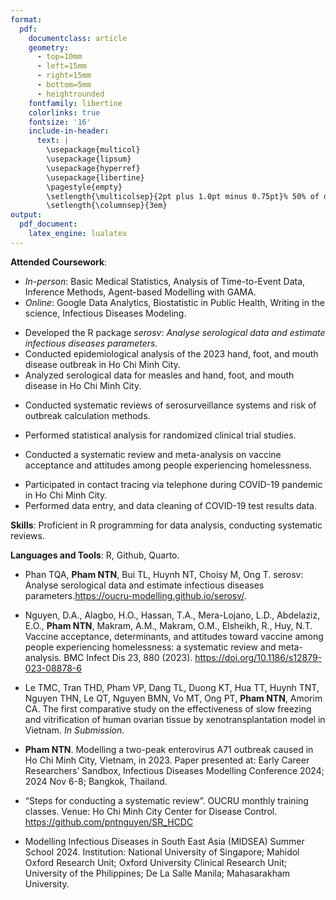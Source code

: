 ```yaml
---
format: 
  pdf: 
    documentclass: article
    geometry:
      - top=10mm
      - left=15mm
      - right=15mm
      - bottom=5mm
      - heightrounded
    fontfamily: libertine
    colorlinks: true
    fontsize: '16'
    include-in-header: 
      text: |
        \usepackage{multicol}
        \usepackage{lipsum}
        \usepackage{hyperref}
        \usepackage{libertine}
        \pagestyle{empty}
        \setlength{\multicolsep}{2pt plus 1.0pt minus 0.75pt}% 50% of original values
        \setlength{\columnsep}{3em}
output:
  pdf_document:
    latex_engine: lualatex
---
```


<!-- TITLE -->

```{=tex}
\begin{huge}\begin{center}{\bf Nguyen Pham Nguyen The}\end{center}\end{huge}
```
<!-- CONTACT INFO -->

```{=tex}
\begin{center}thenguyenphamnguyen@gmail.com ∙ \href{https://www.linkedin.com/in/nguyen-pnt/}{LinkedIn}∙ \href{https://github.com/pntnguyen}{Github}
\end{center}

\vspace{15pt}
```
<!-- EDUCATION: 1ST BULLET -->

```{=tex}
\begin{large}
{\bf EDUCATION}
\vspace{3pt}
\hrule
\begin{multicols}{2}
\begin{flushleft}{\bf \makebox[0pt][l]{University of Medicine and Pharmacy at Ho Chi Minh City}}\end{flushleft}
\begin{flushright}Ho Chi Minh City, Vietnam\end{flushright}
\end{multicols}
\vspace{-0.17cm}
\begin{multicols}{2}
\begin{flushleft}Doctor of Preventive Medicine\end{flushleft}
\begin{flushright}2018 - 2024\end{flushright}
\end{multicols}
\end{large}
```
\vspace{-0.16cm}

**Attended Coursework**: 

\vspace{-0.16cm}

-   *In-person*: Basic Medical Statistics, Analysis of Time-to-Event Data, Inference Methods, Agent-based Modelling with GAMA.
-   *Online*: Google Data Analytics, Biostatistic in Public Health, Writing in the science, Infectious Diseases Modeling.

\vspace{3pt}

<!-- EXPERIENCE : 1ST BULLET-->

```{=tex}
\begin{large}{\bf EXPERIENCE}
\vspace{3pt}
\hrule
\begin{multicols}{2}
\begin{flushleft}{\bf \makebox[0pt][l]{Mathematical Modelling Group, Oxford University Clinical Research Unit}}\end{flushleft}
\begin{flushright}Sep 2023-Present\end{flushright}
\end{multicols}
\vspace{-0.17cm}
\begin{multicols}{2}
\begin{flushleft}\textit{Research Assistant}\end{flushleft}
\end{multicols}
\end{large}
```
\vspace{-0.16cm}

-   Developed the R package *serosv: Analyse serological data and estimate infectious diseases parameters.*
-   Conducted epidemiological analysis of the 2023 hand, foot, and mouth disease outbreak in Ho Chi Minh City.
-   Analyzed serological data for measles and hand, foot, and mouth disease in Ho Chi Minh City.

\vspace{-0.17cm}

```{=tex}
\begin{large}
\begin{multicols}{2}
\begin{flushleft}\textit{Intern}\end{flushleft}
\begin{flushright}Jun 2023-Aug 2023\end{flushright}
\end{multicols}
\end{large}
```
\vspace{-0.16cm}

-   Conducted systematic reviews of serosurveillance systems and risk of outbreak calculation methods.

\vspace{3pt}

<!-- EXPERIENCE : 2ND BULLET-->

```{=tex}
\begin{large}
\begin{multicols}{2}
\begin{flushleft}{\bf \makebox[0pt][l]{Inferity Department, Tu Du Obstetrics and Gynecology Hospital}}\end{flushleft}
\begin{flushright}Jun 2023-Present\end{flushright}
\end{multicols}
\vspace{-0.17cm}
\begin{multicols}{2}
\begin{flushleft}\textit{Biostatistical Analyst}\end{flushleft}
\end{multicols}
\end{large}
```
\vspace{-0.16cm}

-   Performed statistical analysis for randomized clinical trial studies.

\vspace{3pt}

<!-- EXPERIENCE : 3RD BULLET-->

```{=tex}
\begin{large}
\begin{multicols}{2}
\begin{flushleft}{\bf Online Research Club}\end{flushleft}
\begin{flushright}Oct 2022-Oct 2024\end{flushright}
\end{multicols}
\vspace{-0.17cm}
\begin{multicols}{2}
\begin{flushleft}\textit{Researcher}\end{flushleft}
\end{multicols}
\end{large}
```
\vspace{-0.16cm}

-   Conducted a systematic review and meta-analysis on vaccine acceptance and attitudes among people experiencing homelessness.

\vspace{3pt}

<!-- EXPERIENCE : 4RD BULLET-->

```{=tex}
\begin{large}
\begin{multicols}{2}
\begin{flushleft}{\bf Ho Chi Minh City Center for Disease Control}\end{flushleft}
\begin{flushright}Jun 2021-Oct 2021\end{flushright}
\end{multicols}
\vspace{-0.17cm}
\begin{multicols}{2}
\begin{flushleft}\textit{Pandemic response volunteer}\end{flushleft}
\end{multicols}
\end{large}
```
-   Participated in contact tracing via telephone during COVID-19 pandemic in Ho Chi Minh City.
-   Performed data entry, and data cleaning of COVID-19 test results data.

\vspace{0.05cm}

<!-- SKILLS -->

```{=tex}
\begin{large}{\bf SKILLS}
  \vspace{3pt}
  \hrule
\end{large}
```
**Skills**: Proficient in R programming for data analysis, conducting systematic reviews.

\vspace{-0.16cm}

**Languages and Tools**: R, Github, Quarto.

\vspace{0.05cm}

<!-- RESEARCH OUTPUTS-->

```{=tex}
\begin{large}{\bf RESEARCH OUTPUTS}
\vspace{3pt}
\hrule
\begin{multicols}{2}
\begin{flushleft}{\bf Software}\end{flushleft}
\end{multicols}
\end{large}
```
\vspace{-0.17cm}

-   Phan TQA, **Pham NTN**, Bui TL, Huynh NT, Choisy M, Ong T. serosv: Analyse serological data and estimate infectious diseases parameters.[https://oucru-modelling.github.io/serosv/](https://oucru-modelling.github.io/serosv/){target="_blank"}.

\vspace{-0.16cm}

```{=tex}
\begin{large}
\vspace{3pt}
\begin{multicols}{2}
\begin{flushleft}{\bf Publications}\end{flushleft}
\end{multicols}
\end{large}
```
\vspace{-0.17cm}

-   Nguyen, D.A., Alagbo, H.O., Hassan, T.A., Mera-Lojano, L.D., Abdelaziz, E.O., **Pham NTN**, Makram, A.M., Makram, O.M., Elsheikh, R., Huy, N.T. Vaccine acceptance, determinants, and attitudes toward vaccine among people experiencing homelessness: a systematic review and meta-analysis. BMC Infect Dis 23, 880 (2023). [https://doi.org/10.1186/s12879-023-08878-6](https://doi.org/10.1186/s12879-023-08878-6){target="_blank"}

\vspace{-0.16cm}

-   Le TMC, Tran THD, Pham VP, Dang TL, Duong KT, Hua TT, Huynh TNT, Nguyen THN, Le QT, Nguyen BMN, Vo MT, Ong PT, **Pham NTN**, Amorim CA. The first comparative study on the effectiveness of slow freezing and vitrification of human ovarian tissue by xenotransplantation model in Vietnam. *In Submission*.

\vspace{-0.16cm}

```{=tex}
\begin{large}
\vspace{3pt}
\begin{multicols}{2}
\begin{flushleft}{\bf Oral presentation}\end{flushleft}
\end{multicols}
\end{large}
```
-   **Pham NTN**. Modelling a two-peak enterovirus A71 outbreak caused in Ho Chi Minh City, Vietnam, in 2023. Paper presented at: Early Career Researchers’ Sandbox, Infectious Diseases Modelling Conference 2024; 2024 Nov 6-8; Bangkok, Thailand.

\vspace{0.05cm}

<!-- TEACHING-->

```{=tex}
\begin{large}{\bf TEACHING}
\vspace{3pt}
\hrule
\begin{multicols}{2}
\begin{flushleft}{\bf Seminar}\end{flushleft}
\end{multicols}
\end{large}
```
\vspace{-0.17cm}

-   "Steps for conducting a systematic review". OUCRU monthly training classes. Venue: Ho Chi Minh City Center for Disease Control. [https://github.com/pntnguyen/SR_HCDC](https://github.com/pntnguyen/SR_HCDC){target="_blank"}

\vspace{5cm}

<!-- ACHIEVEMENT -->

```{=tex}

\begin{large}{\bf ACHIEVEMENTS}

\vspace{3pt}

\hrule

\begin{multicols}{2}

\begin{flushleft}{\bf Scholarship}\end{flushleft}

\end{multicols}

\end{large}
```
\vspace{-0.17cm}

-   Modelling Infectious Diseases in South East Asia (MIDSEA) Summer School 2024. Institution: National University of Singapore; Mahidol Oxford Research Unit; Oxford University Clinical Research Unit; University of the Philippines; De La Salle Manila; Mahasarakham University.

\vspace{-0.16cm}
